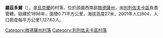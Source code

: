 {{expand|time=2016-09-04T03:35:03+00:00}}
{{unreferenced|time=2016-09-04T03:35:03+00:00}}
{{coord|47|13|32|N|30|54|58|E|scale:30000|display=title}}

'''羅茲多爾'''（{{lang-uk|Роздол}}），是[[烏克蘭|烏克蘭]]的村落，位於該國西南部[[敖德薩州|敖德薩州]]，由[[別列佐夫卡區|別列佐夫卡區]]負責管轄，始建於1898年，面積0.71平方公里，海拔高度27米，2001年人口804，人口密度每平方公里1,127.63人。

{{DEFAULTSORT:Роздол}}
[[Category:敖德薩州村落|Category:敖德薩州村落]]
[[Category:別列佐夫卡區村落|Category:別列佐夫卡區村落]]


{{Odessa-geo-stub}}